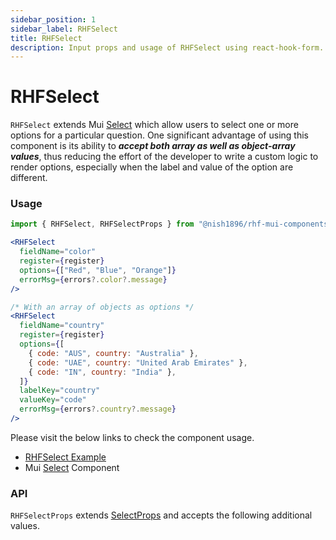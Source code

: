 ```yaml
---
sidebar_position: 1
sidebar_label: RHFSelect
title: RHFSelect
description: Input props and usage of RHFSelect using react-hook-form.
---
```



# RHFSelect

`RHFSelect` extends Mui [Select](https://mui.com/material-ui/react-select/) which
allow users to select one or more options for a particular question.
One significant advantage of using this component is its ability to _**accept both
array as well as object-array values**_, thus reducing the effort of the developer to
write a custom logic to render options, especially when the label and value of
the option are different.

### Usage

```js
import { RHFSelect, RHFSelectProps } from "@nish1896/rhf-mui-components";
```

```jsx
<RHFSelect
  fieldName="color"
  register={register}
  options={["Red", "Blue", "Orange"]}
  errorMsg={errors?.color?.message}
/>

/* With an array of objects as options */
<RHFSelect
  fieldName="country"
  register={register}
  options={[
    { code: "AUS", country: "Australia" },
    { code: "UAE", country: "United Arab Emirates" },
    { code: "IN", country: "India" },
  ]}
  labelKey="country"
  valueKey="code"
  errorMsg={errors?.country?.message}
/>
```

Please visit the below links to check the component usage.

- [RHFSelect Example](https://mui.com/material-ui/react-text-field/)
- Mui [Select](https://mui.com/material-ui/react-select/) Component

### API

`RHFSelectProps` extends [SelectProps](https://mui.com/material-ui/api/select/) and accepts the following additional values.

<RHFSelectPropsTable />
